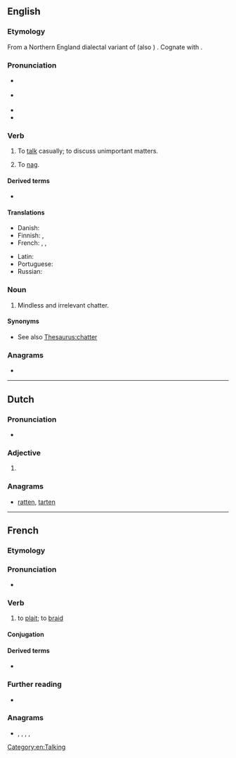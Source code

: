 {{also|Natter|nätter}}
==English==

===Etymology===
From a Northern England dialectal variant of {{m|en|gnatter}} (also {{m|en|knatter}}) {{gloss|"to chatter, grumble; nibble away at"}}. Cognate with {{cog|nds-de|gnattern|t=to mumble, grumble, be grouchy}}.

===Pronunciation===
* {{a|GenAm}} {{IPA|/ˈnætɚ/|lang=en}}
* {{a|RP}} {{IPA|/ˈnætə/|lang=en}}
* {{rhymes|ætə(ɹ)|lang=en}}
* {{hyphenation|nat|ter|lang=en}}

===Verb===
{{en-verb}}

# {{lb|en|colloquial}} To [[talk]] casually; to discuss unimportant matters.
# {{lb|en|Scotland}} To [[nag]].

====Derived terms====
* {{l|en|nattersome}}

====Translations====
{{trans-top|to talk idly}}
* Danish: {{t|da|plapre}}
* Finnish: {{t|fi|pulista}}, {{t+|fi|jutella}}
* French: {{t+|fr|bavarder}}, {{t+|fr|blablater}}, {{t+|fr|papoter}}
{{trans-mid}}
* Latin: {{t|la|garriō}}
* Portuguese: {{t+|pt|tagarelar}}
* Russian: {{t+|ru|болта́ть|n}}
{{trans-bottom}}

===Noun===
{{en-noun}}

# {{lb|en|colloquial}} Mindless and irrelevant chatter.

====Synonyms====
* See also [[Thesaurus:chatter]]

===Anagrams===
* {{anagrams|en|a=aenrtt|Arnett|attern|ratten|tarten|treant}}

[[Category:en:Talking]]

----

==Dutch==

===Pronunciation===
* {{audio|Nl-natter.ogg|Audio|lang=nl}}

===Adjective===
{{head|nl|adjective form}}

# {{nl-adj form of|comp|nat}}

===Anagrams===
* [[ratten#Dutch|ratten]], [[tarten#Dutch|tarten]]

----

==French==

===Etymology===
{{suffix|fr|natte|er}}

===Pronunciation===
* {{IPA|/na.te/|lang=fr}}

===Verb===
{{fr-verb}}

# to [[plait]]; to [[braid]]

====Conjugation====
{{fr-conj-auto}}

====Derived terms====
* {{l|fr|dénatter}}

===Further reading===
* {{R:TLFi}}

===Anagrams===
* {{l|fr|entrât}}, {{l|fr|ratent}}, {{l|fr|râtent}}, {{l|fr|rentât}}, {{l|fr|tarent}}
